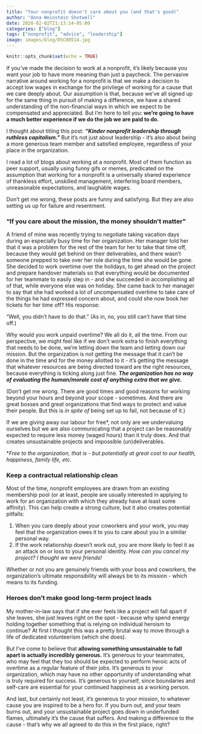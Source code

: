 ```yaml
---
title: "Your nonprofit doesn't care about you (and that's good)"
author: "Anna Weinstein Shotwell"
date: 2020-02-02T21:13:14-05:00
categories: ["blog"]
tags: ["nonprofit", "advice", "leadership"]
image: images/blog/DSC00514.jpg
---
```


```r
knitr::opts_chunk$set(echo = TRUE)
```

If you've made the decision to work at a nonprofit, it's likely because you want your job to have more meaning than just a paycheck. The pervasive narrative around working for a nonprofit is that we make a decision to accept low wages in exchange for the privilege of working for a cause that we care deeply about. Our assumption is that, because we've all signed up for the same thing in pursuit of making a difference, we have a shared understanding of the non-financial ways in which we expect to be compensated and appreciated. But I'm here to tell you: <b>we're going to have a much better experience if we do the job we are paid to do.</b>

I thought about titling this post: <b><i>"Kinder nonprofit leadership through ruthless capitalism." </b></i> But it's not just about leadership - it's also about being a more generous team member and satisfied employee, regardless of your place in the organization.

I read a lot of blogs about working at a nonprofit. Most of them function as peer support, usually using funny gifs or memes, predicated on the assumption that working for a nonprofit is a universally shared experience of thankless effort, unskilled management, interfering board members, unreasonable expectations, and laughable wages.

Don't get me wrong, these posts are funny and satisfying. But they are also setting us up for failure and resentment.

### "If you care about the mission, the money shouldn't matter"

A friend of mine was recently trying to negotiate taking vacation days during an especially busy time for her organization. Her manager told her that it was a problem for the rest of the team for her to take that time off, because they would get behind on their deliverables, and there wasn't someone prepped to take over her role during the time she would be gone. She decided to work overtime over the holidays, to get ahead on the project and prepare handover materials so that everything would be documented for her teammate to easily step in - and she succeeded in accomplishing all of that, while everyone else was on holiday. She came back to her manager to say that she had worked a lot of uncompensated overtime to take care of the things he had expressed concern about, and could she now book her tickets for her time off? His response:

"Well, you didn't have to do that." (As in, no, you still can't have that time off.)

Why would you work unpaid overtime? We all do it, all the time. From our perspective, we might feel like if we don't work extra to finish everything that needs to be done, we're letting down the team and letting down our mission. But the organization is not getting the message that it can't be done in the time and for the money allotted to it - it's getting the message that whatever resources are being directed toward are the right resources, because everything is ticking along just fine. <b><i>The organization has no way of evaluating the human/morale cost of anything extra that we give.</i></b>

(Don't get me wrong. There are good times and good reasons for working beyond your hours and beyond your scope - sometimes. And there are great bosses and great organizations that find ways to protect and value their people. But this is <i>in spite of </i> being set up to fail, not because of it.)

If we are giving away our labour for free*, not only are we undervaluing ourselves but we are also communicating that a project can be reasonably expected to require less money (waged hours) than it truly does. And that creates unsustainable projects and impossible (un)deliverables.

*<i>Free to the organization, that is - but potentially at great cost to our health, happiness, family life, etc.</i>

### Keep a contractual relationship clean

Most of the time, nonprofit employees are drawn from an existing membership pool (or at least, people are usually interested in applying to work for an organization with which they already have at least some affinity). This can help create a strong culture, but it also creates potential pitfalls:

1. When you care deeply about your coworkers and your work, you may feel that the organization owes it to you to care about you in a similar personal way.
2. If the work relationship doesn't work out, you are more likely to feel it as an attack on or loss to your personal identity. *How can you cancel my project? I thought we were friends!*

Whether or not you are genuinely friends with your boss and coworkers, the organization's ultimate responsibility will always be to its mission - which means to its funding.

### Heroes don't make good long-term project leads

My mother-in-law says that if she ever feels like a project will fall apart if she leaves, she just leaves right on the spot - because why spend energy holding together something that is relying on individual heroism to continue? At first I thought this was a pretty brutal way to move through a life of dedicated volunteerism (which she does).

But I've come to believe that <b>allowing something unsustainable to fall apart is actually incredibly generous.</b> It's generous to your teammates, who may feel that they too should be expected to perform heroic acts of overtime as a regular feature of their jobs. It's generous to your organization, which may have no other opportunity of understanding what is truly required for success. It's generous to yourself, since boundaries and self-care are essential for your continued happiness as a working person.

And last, but certainly not least, it's generous to your mission, to whatever cause you are inspired to be a hero for. If you burn out, and your team burns out, and your unsustainable project goes down in underfunded flames, ultimately it's the cause that suffers. And making a difference to the cause - that's why we all agreed to do this in the first place, right?